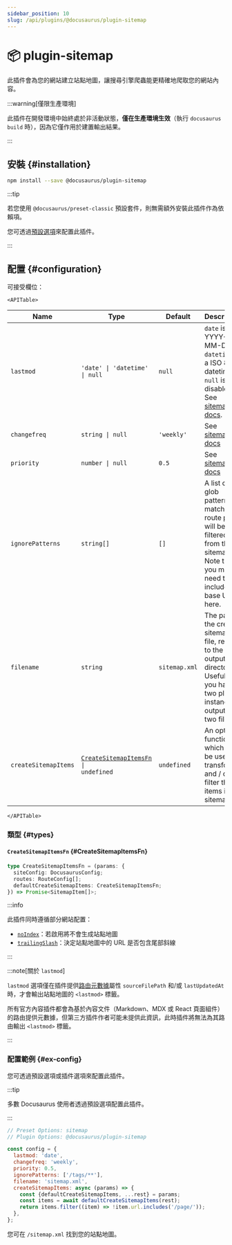 ```yaml
---
sidebar_position: 10
slug: /api/plugins/@docusaurus/plugin-sitemap
---
```


# 📦 plugin-sitemap


此插件會為您的網站建立站點地圖，讓搜尋引擎爬蟲能更精確地爬取您的網站內容。

:::warning[僅限生產環境]

此插件在開發環境中始終處於非活動狀態，**僅在生產環境生效**（執行 `docusaurus build` 時），因為它僅作用於建置輸出結果。

:::

## 安裝 {#installation}

```bash npm2yarn
npm install --save @docusaurus/plugin-sitemap
```

:::tip

若您使用 `@docusaurus/preset-classic` 預設套件，則無需額外安裝此插件作為依賴項。

您可透過[預設選項](../../using-plugins.mdx#docusauruspreset-classic)來配置此插件。

:::

## 配置 {#configuration}

可接受欄位：

```mdx-code-block
<APITable>
```

| Name | Type | Default | Description |
| --- | --- | --- | --- |
| `lastmod` | `'date' \| 'datetime' \| null` | `null` | `date` is YYYY-MM-DD. `datetime` is a ISO 8601 datetime. `null` is disabled. See [sitemap docs](https://www.sitemaps.org/protocol.html#xmlTagDefinitions). |
| `changefreq` | `string \| null` | `'weekly'` | See [sitemap docs](https://www.sitemaps.org/protocol.html#xmlTagDefinitions) |
| `priority` | `number \| null` | `0.5` | See [sitemap docs](https://www.sitemaps.org/protocol.html#xmlTagDefinitions) |
| `ignorePatterns` | `string[]` | `[]` | A list of glob patterns; matching route paths will be filtered from the sitemap. Note that you may need to include the base URL in here. |
| `filename` | `string` | `sitemap.xml` | The path to the created sitemap file, relative to the output directory. Useful if you have two plugin instances outputting two files. |
| `createSitemapItems` | <code>[CreateSitemapItemsFn](#CreateSitemapItemsFn) \| undefined</code> | `undefined` | An optional function which can be used to transform and / or filter the items in the sitemap. |

```mdx-code-block
</APITable>
```

### 類型 {#types}

#### `CreateSitemapItemsFn` {#CreateSitemapItemsFn}

```ts
type CreateSitemapItemsFn = (params: {
  siteConfig: DocusaurusConfig;
  routes: RouteConfig[];
  defaultCreateSitemapItems: CreateSitemapItemsFn;
}) => Promise<SitemapItem[]>;
```

:::info

此插件同時遵循部分網站配置：

- [`noIndex`](../docusaurus.config.js.mdx#noIndex)：若啟用將不會生成站點地圖
- [`trailingSlash`](../docusaurus.config.js.mdx#trailingSlash)：決定站點地圖中的 URL 是否包含尾部斜線

:::

:::note[關於 `lastmod`]

`lastmod` 選項僅在插件提供[路由元數據](../plugin-methods/lifecycle-apis.mdx#addRoute)屬性 `sourceFilePath` 和/或 `lastUpdatedAt` 時，才會輸出站點地圖的 `<lastmod>` 標籤。

所有官方內容插件都會為基於內容文件（Markdown、MDX 或 React 頁面組件）的路由提供元數據，但第三方插件作者可能未提供此資訊，此時插件將無法為其路由輸出 `<lastmod>` 標籤。

:::

### 配置範例 {#ex-config}

您可透過預設選項或插件選項來配置此插件。

:::tip

多數 Docusaurus 使用者透過預設選項配置此插件。

:::

```js config-tabs
// Preset Options: sitemap
// Plugin Options: @docusaurus/plugin-sitemap

const config = {
  lastmod: 'date',
  changefreq: 'weekly',
  priority: 0.5,
  ignorePatterns: ['/tags/**'],
  filename: 'sitemap.xml',
  createSitemapItems: async (params) => {
    const {defaultCreateSitemapItems, ...rest} = params;
    const items = await defaultCreateSitemapItems(rest);
    return items.filter((item) => !item.url.includes('/page/'));
  },
};
```

您可在 `/sitemap.xml` 找到您的站點地圖。